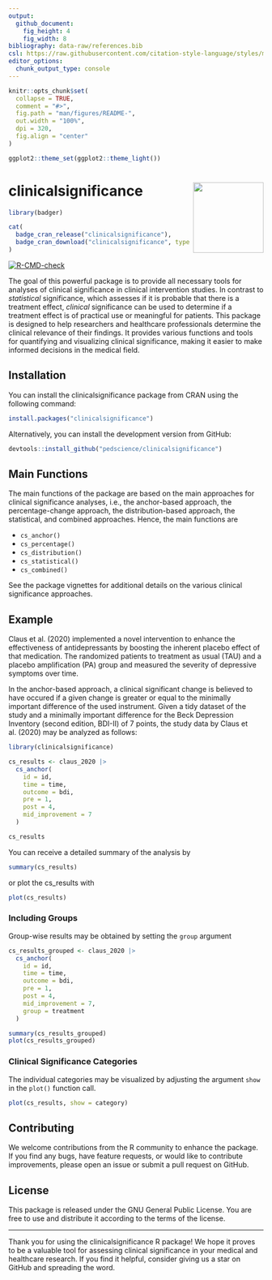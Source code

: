 ```yaml
---
output: 
  github_document:
    fig_height: 4
    fig_width: 8
bibliography: data-raw/references.bib
csl: https://raw.githubusercontent.com/citation-style-language/styles/master/apa.csl
editor_options: 
  chunk_output_type: console
---
```


<!-- README.md is generated from README.Rmd. Please edit that file -->

```r
knitr::opts_chunk$set(
  collapse = TRUE,
  comment = "#>",
  fig.path = "man/figures/README-",
  out.width = "100%",
  dpi = 320,
  fig.align = "center"
)

ggplot2::theme_set(ggplot2::theme_light())
```

# clinicalsignificance <img src="man/figures/logo.png" align="right" height="139" alt="" />

<!-- badges: start -->

```r
library(badger)
```
```r
cat(
  badge_cran_release("clinicalsignificance"),
  badge_cran_download("clinicalsignificance", type = "grand-total")
)
```

[![R-CMD-check](https://github.com/pedscience/clinicalsignificance/actions/workflows/R-CMD-check.yaml/badge.svg)](https://github.com/pedscience/clinicalsignificance/actions/workflows/R-CMD-check.yaml)
<!-- badges: end -->



The goal of this powerful package is to provide all necessary tools for analyses of clinical significance in clinical intervention studies. In contrast to *statistical* significance, which assesses if it is probable that there is a treatment effect, *clinical* significance can be used to determine if a treatment effect is of practical use or meaningful for patients. This package is designed to help researchers and healthcare professionals determine the clinical relevance of their findings. It provides various functions and tools for quantifying and visualizing clinical significance, making it easier to make informed decisions in the medical field.


## Installation
You can install the clinicalsignificance package from CRAN using the following command:

```r
install.packages("clinicalsignificance")
```

Alternatively, you can install the development version from GitHub:

```r
devtools::install_github("pedscience/clinicalsignificance")
```


## Main Functions
The main functions of the package are based on the main approaches for clinical significance analyses, i.e., the anchor-based approach, the percentage-change approach, the distribution-based approach, the statistical, and combined approaches. Hence, the main functions are

- `cs_anchor()`
- `cs_percentage()`
- `cs_distribution()`
- `cs_statistical()`
- `cs_combined()`

See the package vignettes for additional details on the various clinical significance approaches.


## Example
Claus et al. (2020) implemented a novel intervention to enhance the effectiveness of antidepressants by boosting the inherent placebo effect of that medication. The randomized patients to treatment as usual (TAU) and a placebo amplification (PA) group and measured the severity of depressive symptoms over time.

In the anchor-based approach, a clinical significant change is believed to have occured if a given change is greater or equal to the minimally important difference of the used instrument. Given a tidy dataset of the study and a minimally important difference for the Beck Depression Inventory (second edition, BDI-II) of 7 points, the study data by Claus et al. (2020) may be analyzed as follows: 

```r
library(clinicalsignificance)

cs_results <- claus_2020 |>
  cs_anchor(
    id = id,
    time = time,
    outcome = bdi,
    pre = 1,
    post = 4,
    mid_improvement = 7
  )

cs_results
```

You can receive a detailed summary of the analysis by

```r
summary(cs_results)
```

or plot the cs_results with

```r
plot(cs_results)
```


### Including Groups
Group-wise results may be obtained by setting the `group` argument

```r
cs_results_grouped <- claus_2020 |>
  cs_anchor(
    id = id,
    time = time,
    outcome = bdi,
    pre = 1,
    post = 4,
    mid_improvement = 7,
    group = treatment
  )

summary(cs_results_grouped)
plot(cs_results_grouped)
```


### Clinical Significance Categories
The individual categories may be visualized by adjusting the argument `show` in the `plot()` function call.

```r
plot(cs_results, show = category)
```





## Contributing
We welcome contributions from the R community to enhance the package. If you find any bugs, have feature requests, or would like to contribute improvements, please open an issue or submit a pull request on GitHub.

## License
This package is released under the GNU General Public License. You are free to use and distribute it according to the terms of the license.

---

Thank you for using the clinicalsignificance R package! We hope it proves to be a valuable tool for assessing clinical significance in your medical and healthcare research. If you find it helpful, consider giving us a star on GitHub and spreading the word.
